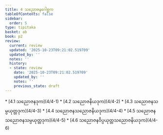 ```yaml
---
title: 4 သညောဇနဂေါစ္ဆက
tableOfContents: false
sidebar:
  order: 5
type: tipitaka
basket: ab
book: p2
review:
  current: review
  updated: '2025-10-23T09:21:02.519709'
  updated_by: ''
  notes: ''
  history:
  - state: review
    date: '2025-10-23T09:21:02.519709'
    updated_by: ''
    notes: ''
    previous_state: draft
---
```



<ReviewStatus review={frontmatter.review} showDetails={true} />

<HypothesisAnnotation frontmatter={frontmatter} />

<DynamicBreadcrumb />



<TableOfContents book="p2" section="4">
* [4.1 သညောဇနဒုက](4/4-1)
* [4.2 သညောဇနိယဒုက](4/4-2)
* [4.3 သညောဇနသမ္ပယုတ္တဒုက](4/4-3)
* [4.4 သညောဇနသညောဇနိယဒုက](4/4-4)
* [4.5 သညောဇနသညောဇနသမ္ပယုတ္တဒုက](4/4-5)
* [4.6 သညောဇနဝိပ္ပယုတ္တသညောဇနိယဒုက](4/4-6)
</TableOfContents>